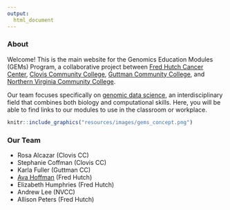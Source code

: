 ```yaml
---
output:
  html_document
---
```


### **About**  

Welcome! This is the main website for the Genomics Education Modules (GEMs) Program, a collaborative project between [Fred Hutch Cancer Center](https://www.fredhutch.org/en.html), [Clovis Community College](https://www.cloviscollege.edu/), [Guttman Community College](https://guttman.cuny.edu/), and [Northern Virginia Community College](https://www.nvcc.edu/).

Our team focuses specifically on [genomic data science](https://www.genome.gov/about-genomics/fact-sheets/Genomic-Data-Science), an interdisciplinary field that combines both biology and computational skills. Here, you will be able to find links to our modules to use in the classroom or workplace.

```r
knitr::include_graphics("resources/images/gems_concept.png")
```



### **Our Team**

* Rosa Alcazar (Clovis CC)
* Stephanie Coffman (Clovis CC)
* Karla Fuller (Guttman CC)
* [Ava Hoffman](https://avahoffman.com) (Fred Hutch)
* Elizabeth Humphries (Fred Hutch)
* Andrew Lee (NVCC)
* Allison Peters (Fred Hutch)
